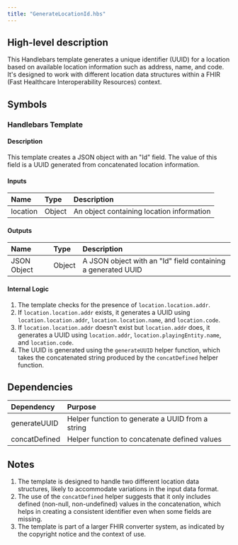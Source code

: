 ```yaml
---
title: "GenerateLocationId.hbs"
---
```


## High-level description
This Handlebars template generates a unique identifier (UUID) for a location based on available location information such as address, name, and code. It's designed to work with different location data structures within a FHIR (Fast Healthcare Interoperability Resources) context.

## Symbols

### Handlebars Template
#### Description
This template creates a JSON object with an "Id" field. The value of this field is a UUID generated from concatenated location information.

#### Inputs
| Name | Type | Description |
|:-----|:-----|:------------|
| location | Object | An object containing location information |

#### Outputs
| Name | Type | Description |
|:-----|:-----|:------------|
| JSON Object | Object | A JSON object with an "Id" field containing a generated UUID |

#### Internal Logic
1. The template checks for the presence of `location.location.addr`.
2. If `location.location.addr` exists, it generates a UUID using `location.location.addr`, `location.location.name`, and `location.code`.
3. If `location.location.addr` doesn't exist but `location.addr` does, it generates a UUID using `location.addr`, `location.playingEntity.name`, and `location.code`.
4. The UUID is generated using the `generateUUID` helper function, which takes the concatenated string produced by the `concatDefined` helper function.

## Dependencies
| Dependency | Purpose |
|:-----------|:--------|
| generateUUID | Helper function to generate a UUID from a string |
| concatDefined | Helper function to concatenate defined values |

## Notes
1. The template is designed to handle two different location data structures, likely to accommodate variations in the input data format.
2. The use of the `concatDefined` helper suggests that it only includes defined (non-null, non-undefined) values in the concatenation, which helps in creating a consistent identifier even when some fields are missing.
3. The template is part of a larger FHIR converter system, as indicated by the copyright notice and the context of use.